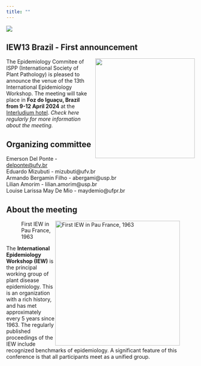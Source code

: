 ```yaml
---
title: ""
---
```


![](figs/falls7.jpg){fig-align="center"}

## IEW13 Brazil - First announcement

![](figs/interludium.jpeg){style="float: right; margin-left: 10px" width="266"}The Epidemiology Commitee of ISPP (International Society of Plant Pathology) is pleased to announce the venue of the 13th International Epidemiology Workshop. The meeting will take place in **Foz do Iguaçu, Brazil from 9-12 April 2024** at the [Interludium hotel](https://interludiumhotel.com/). *Check here regularly for more information about the meeting.*

## Organizing committee

Emerson Del Ponte - [delponte\@ufv.br](mailto:delponte@ufv.br)\
Eduardo Mizubuti - mizubuti\@ufv.br\
Armando Bergamin Filho - abergami\@usp.br\
Lilian Amorim - lilian.amorim\@usp.br\
Louise Larissa May De Mio - maydemio\@ufpr.br\

## About the meeting

![First IEW in Pau France, 1963](figs/1963-2.jpg){#Fig1 style="float: right" width="333"}

The **International Epidemiology Workshop (IEW)** is the principal working group of plant disease epidemiology. This is an organization with a rich history, and has met approximately every 5 years since 1963. The regularly published proceedings of the IEW include recognized benchmarks of epidemiology. A significant feature of this conference is that all participants meet as a unified group.
